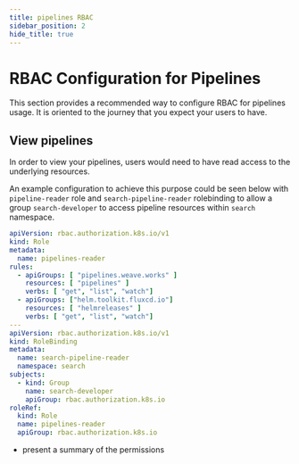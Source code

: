```yaml
---
title: pipelines RBAC
sidebar_position: 2
hide_title: true
---
```




# RBAC Configuration for  Pipelines<TierLabel tiers="enterprise" />

This section provides a recommended way to configure RBAC for pipelines usage. It is oriented to the journey
that you expect your users to have.

## View pipelines

In order to view your pipelines, users would need to have read access to the underlying resources.

An example configuration to achieve this purpose could be seen below with `pipeline-reader` role and `search-pipeline-reader`
rolebinding to allow a group `search-developer` to access pipeline resources within `search` namespace.

```yaml
apiVersion: rbac.authorization.k8s.io/v1
kind: Role
metadata:
  name: pipelines-reader
rules:
  - apiGroups: [ "pipelines.weave.works" ]
    resources: [ "pipelines" ]
    verbs: [ "get", "list", "watch"]
  - apiGroups: ["helm.toolkit.fluxcd.io"]
    resources: [ "helmreleases" ]
    verbs: [ "get", "list", "watch"]
---
apiVersion: rbac.authorization.k8s.io/v1
kind: RoleBinding
metadata:
  name: search-pipeline-reader
  namespace: search
subjects:
  - kind: Group
    name: search-developer
    apiGroup: rbac.authorization.k8s.io
roleRef:
  kind: Role
  name: pipelines-reader
  apiGroup: rbac.authorization.k8s.io
```


- present a summary of the permissions


